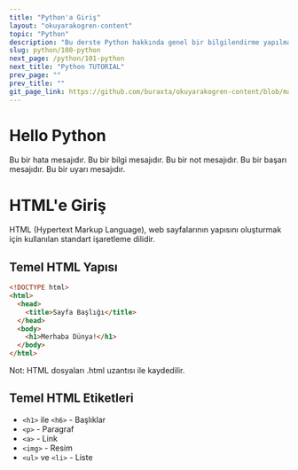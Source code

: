 ```yaml
---
title: "Python'a Giriş"
layout: "okuyarakogren-content"
topic: "Python"
description: "Bu derste Python hakkında genel bir bilgilendirme yapılmaktadır."
slug: python/100-python
next_page: /python/101-python
next_title: "Python TUTORIAL"
prev_page: ""
prev_title: ""
git_page_link: https://github.com/buraxta/okuyarakogren-content/blob/master/300-javascript/100-javascript.mdx
---
```


# Hello Python

<Alert type="danger">Bu bir hata mesajıdır.</Alert>
<Alert type="info">Bu bir bilgi mesajıdır.</Alert>
<Alert type="note">Bu bir not mesajıdır.</Alert>
<Alert type="tip">Bu bir başarı mesajıdır.</Alert>
<Alert type="warning">Bu bir uyarı mesajıdır.</Alert>



# HTML'e Giriş

HTML (Hypertext Markup Language), web sayfalarının yapısını oluşturmak için kullanılan standart işaretleme dilidir.

## Temel HTML Yapısı

```html
<!DOCTYPE html>
<html>
  <head>
    <title>Sayfa Başlığı</title>
  </head>
  <body>
    <h1>Merhaba Dünya!</h1>
  </body>
</html>
```

<div className="bg-blue-50 border-l-4 border-blue-500 p-4 my-4">
  Not: HTML dosyaları .html uzantısı ile kaydedilir.
</div>

## Temel HTML Etiketleri

- `<h1>` ile `<h6>` - Başlıklar
- `<p>` - Paragraf
- `<a>` - Link
- `<img>` - Resim
- `<ul>` ve `<li>` - Liste
